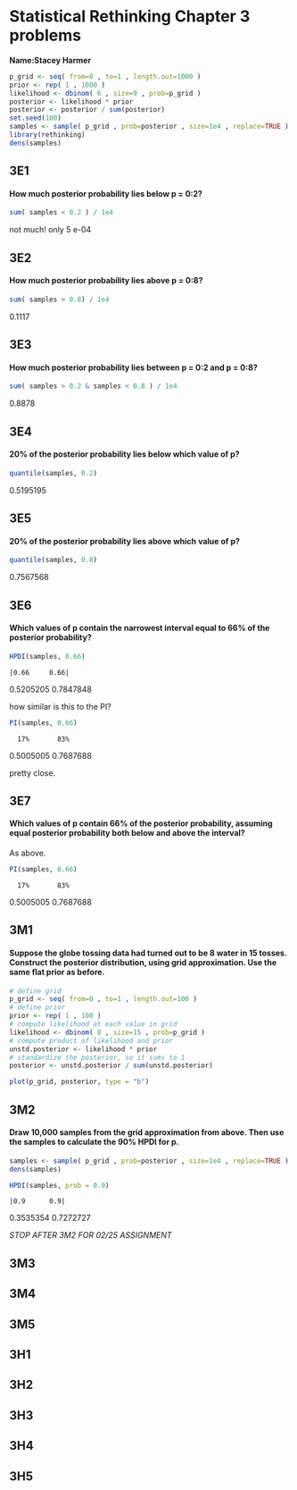 # Statistical Rethinking Chapter 3 problems

__Name:Stacey Harmer__

```r
p_grid <- seq( from=0 , to=1 , length.out=1000 ) 
prior <- rep( 1 , 1000 )
likelihood <- dbinom( 6 , size=9 , prob=p_grid )
posterior <- likelihood * prior
posterior <- posterior / sum(posterior)
set.seed(100)
samples <- sample( p_grid , prob=posterior , size=1e4 , replace=TRUE )
library(rethinking)
dens(samples)
```

## 3E1
#### How much posterior probability lies below p = 0:2?

```r
sum( samples < 0.2 ) / 1e4
```
not much! only 5 e-04

## 3E2
#### How much posterior probability lies above p = 0:8?

```r
sum( samples > 0.8) / 1e4
```
0.1117

## 3E3
#### How much posterior probability lies between p = 0:2 and p = 0:8?
```r
sum( samples > 0.2 & samples < 0.8 ) / 1e4
```
0.8878

## 3E4
#### 20% of the posterior probability lies below which value of p?
```r
quantile(samples, 0.2)
```
0.5195195 

## 3E5
#### 20% of the posterior probability lies above which value of p?
```r
quantile(samples, 0.8)
```
0.7567568

## 3E6
#### Which values of p contain the narrowest interval equal to 66% of the posterior probability?
```r
HPDI(samples, 0.66)
```
    |0.66     0.66| 
0.5205205 0.7847848 

how similar is this to the PI?
```r
PI(samples, 0.66)
```
      17%       83% 
0.5005005 0.7687688 
 
 pretty close.

## 3E7
#### Which values of p contain 66% of the posterior probability, assuming equal posterior probability both below and above the interval?
As above.
```r
PI(samples, 0.66)
```
      17%       83% 
0.5005005 0.7687688 

## 3M1
#### Suppose the globe tossing data had turned out to be 8 water in 15 tosses. Construct the posterior distribution, using grid approximation. Use the same flat prior as before.

```r
# define grid
p_grid <- seq( from=0 , to=1 , length.out=100 )
# define prior
prior <- rep( 1 , 100 )
# compute likelihood at each value in grid
likelihood <- dbinom( 8 , size=15 , prob=p_grid )
# compute product of likelihood and prior
unstd.posterior <- likelihood * prior
# standardize the posterior, so it sums to 1
posterior <- unstd.posterior / sum(unstd.posterior)

plot(p_grid, posterior, type = "b")
```


## 3M2
#### Draw 10,000 samples from the grid approximation from above. Then use the samples to calculate the 90% HPDI for p.

```r
samples <- sample( p_grid , prob=posterior , size=1e4 , replace=TRUE )
dens(samples)

HPDI(samples, prob = 0.9)
```
    |0.9      0.9| 
0.3535354 0.7272727 

_STOP AFTER 3M2 FOR 02/25 ASSIGNMENT_

## 3M3

## 3M4

## 3M5

## 3H1

## 3H2

## 3H3

## 3H4

## 3H5
